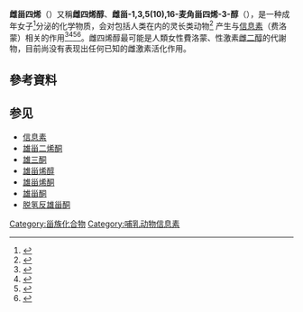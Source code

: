 {{medical}}
{{Drugbox| verifiedrevid = 405758201
|
| IUPAC_name = (8S,9S,13R,14S)-13-methyl-6,7,8,9,11,12,14,15-octahydrocyclopenta[a]phenanthren-3-ol<br />OR<br />(1S,10S,11S,15R)-15-methyltetracyclo[8.7.0.0<sup>2,7</sup>.0<sup>11,15</sup>]heptadeca-2,4,6,13-tetraen-5-ol
| image=Estratetraenol chemical structure.png
| width=200px
| CAS_number= 1150-90-9
| ATC_prefix= none
| ATC_suffix=
| ATC_supplemental=
| PubChem= 101988
| DrugBank=
| C = 18 | H = 22 | O = 1
| molecular_weight = 254.366 g/mol
| smiles = C[C@]12CC[C@H]3[C@H]([C@@H]1CC=C2)CCC4=C3C=CC(=C4)O
| bioavailability= 
| metabolism = 
| elimination_half-life=
| excretion =  
| pregnancy_category = 
| legal_status = 
| routes_of_administration= 
}}

'''雌甾四烯'''（{{lang-en|estratetraenol}}）又稱'''雌四烯醇'''、'''雌甾-1,3,5(10),16-麦角甾四烯-3-醇'''（{{lang|en|estra-1,3,5(10),16-tetraen-3-ol}}），是一种成年女子<ref>{{cite journal | last1 = Thysen | first1 = B | last2 = Elliott | first2 = WH | last3 = Katzman | first3 = PA | title = Identification of estra-1,3,5(10),16-tetraen-3-ol (estratetraenol) from the urine of pregnant women (1) | url = https://archive.org/details/sim_steroids_1968-01_11_1/page/73 | journal = Steroids | volume = 11 | issue = 1 | pages = 73–87 | year = 1968 | pmid = 4295975 }}</ref>分泌的化学物质，会对包括人类在内的灵长类动物<ref>{{cite journal | last1 = Laska | first1 = M | last2 = Wieser | first2 = A | last3 = Salazar | first3 = LT | title = Sex-specific differences in olfactory sensitivity for putative human pheromones in nonhuman primates | journal = Journal of comparative psychology (Washington, D.C. : 1983) | volume = 120 | issue = 2 | pages = 106–12 | year = 2006 | pmid = 16719588 | doi = 10.1037/0735-7036.120.2.106 }}</ref>
产生与[[信息素|信息素]]（费洛蒙）相关的作用<ref>{{cite journal | last1 = Jacob | first1 = S | last2 = Hayreh | first2 = DJ | last3 = McClintock | first3 = MK | title = Context-dependent effects of steroid chemosignals on human physiology and mood | journal = Physiology & behavior | volume = 74 | issue = 1-2 | pages = 15–27 | year = 2001 | pmid = 11564447 }}</ref><ref>{{cite journal | last1 = Savic | first1 = I | last2 = Berglund | first2 = H | last3 = Gulyas | first3 = B | last4 = Roland | first4 = P | title = Smelling of odorous sex hormone-like compounds causes sex-differentiated hypothalamic activations in humans | journal = Neuron | volume = 31 | issue = 4 | pages = 661–8 | year = 2001 | pmid = 11545724 | doi=10.1016/S0896-6273(01)00390-7}}</ref><ref>{{cite journal | last1 = Berglund | first1 = H | last2 = Lindström | first2 = P | last3 = Savic | first3 = I | title = Brain response to putative pheromones in lesbian women | journal = Proceedings of the National Academy of Sciences of the United States of America | volume = 103 | issue = 21 | pages = 8269–74 | year = 2006 | pmid = 16705035 | pmc = 1570103 | doi = 10.1073/pnas.0600331103 }}</ref><ref>{{cite journal | last1 = Berglund | first1 = H | last2 = Lindström | first2 = P | last3 = Dhejne-Helmy | first3 = C | last4 = Savic | first4 = I | title = Male-to-female transsexuals show sex-atypical hypothalamus activation when smelling odorous steroids | journal = Cerebral cortex (New York, N.Y. : 1991) | volume = 18 | issue = 8 | pages = 1900–8 | year = 2008 | pmid = 18056697 | doi = 10.1093/cercor/bhm216 }}</ref>。雌四烯醇最可能是人類女性費洛蒙、性激素[[雌二醇|雌二醇]]的代謝物，目前尚没有表现出任何已知的雌激素活化作用。

== 參考資料 ==
{{Reflist}}

== 参见 ==
* [[信息素|信息素]]
* [[雄甾二烯酮|雄甾二烯酮]]
* [[雄三酮|雄三酮]]
* [[雄甾烯醇|雄甾烯醇]]
* [[雄甾烯酮|雄甾烯酮]]
* [[雄甾酮|雄甾酮]]
* [[脱氢反雄甾酮|脱氢反雄甾酮]]

[[Category:甾族化合物|Category:甾族化合物]]
[[Category:哺乳动物信息素|Category:哺乳动物信息素]]